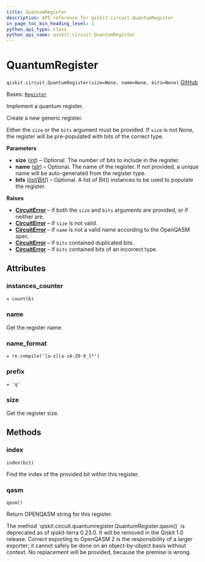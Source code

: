 ```yaml
---
title: QuantumRegister
description: API reference for qiskit.circuit.QuantumRegister
in_page_toc_min_heading_level: 1
python_api_type: class
python_api_name: qiskit.circuit.QuantumRegister
---
```


# QuantumRegister

<span id="qiskit.circuit.QuantumRegister" />

`qiskit.circuit.QuantumRegister(size=None, name=None, bits=None)` [GitHub](https://github.com/qiskit/qiskit/tree/stable/0.46/qiskit/circuit/quantumregister.py "view source code")

Bases: [`Register`](qiskit.circuit.Register "qiskit.circuit.register.Register")

Implement a quantum register.

Create a new generic register.

Either the `size` or the `bits` argument must be provided. If `size` is not None, the register will be pre-populated with bits of the correct type.

**Parameters**

*   **size** ([*int*](https://docs.python.org/3/library/functions.html#int "(in Python v3.12)")) – Optional. The number of bits to include in the register.
*   **name** ([*str*](https://docs.python.org/3/library/stdtypes.html#str "(in Python v3.12)")) – Optional. The name of the register. If not provided, a unique name will be auto-generated from the register type.
*   **bits** ([*list*](https://docs.python.org/3/library/stdtypes.html#list "(in Python v3.12)")*\[*[*Bit*](qiskit.circuit.Bit "qiskit.circuit.Bit")*]*) – Optional. A list of Bit() instances to be used to populate the register.

**Raises**

*   [**CircuitError**](circuit#qiskit.circuit.CircuitError "qiskit.circuit.CircuitError") – if both the `size` and `bits` arguments are provided, or if neither are.
*   [**CircuitError**](circuit#qiskit.circuit.CircuitError "qiskit.circuit.CircuitError") – if `size` is not valid.
*   [**CircuitError**](circuit#qiskit.circuit.CircuitError "qiskit.circuit.CircuitError") – if `name` is not a valid name according to the OpenQASM spec.
*   [**CircuitError**](circuit#qiskit.circuit.CircuitError "qiskit.circuit.CircuitError") – if `bits` contained duplicated bits.
*   [**CircuitError**](circuit#qiskit.circuit.CircuitError "qiskit.circuit.CircuitError") – if `bits` contained bits of an incorrect type.

## Attributes

<span id="qiskit.circuit.QuantumRegister.instances_counter" />

### instances\_counter

`= count(6)`

<span id="qiskit.circuit.QuantumRegister.name" />

### name

Get the register name.

<span id="qiskit.circuit.QuantumRegister.name_format" />

### name\_format

`= re.compile('[a-z][a-zA-Z0-9_]*')`

<span id="qiskit.circuit.QuantumRegister.prefix" />

### prefix

`= 'q'`

<span id="qiskit.circuit.QuantumRegister.size" />

### size

Get the register size.

## Methods

### index

<span id="qiskit.circuit.QuantumRegister.index" />

`index(bit)`

Find the index of the provided bit within this register.

### qasm

<span id="qiskit.circuit.QuantumRegister.qasm" />

`qasm()`

Return OPENQASM string for this register.

<Admonition title="Deprecated since version 0.23.0" type="danger">
  The method `qiskit.circuit.quantumregister.QuantumRegister.qasm()` is deprecated as of qiskit-terra 0.23.0. It will be removed in the Qiskit 1.0 release. Correct exporting to OpenQASM 2 is the responsibility of a larger exporter; it cannot safely be done on an object-by-object basis without context. No replacement will be provided, because the premise is wrong.
</Admonition>

